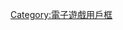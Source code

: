{{Userbox
  |border-c = #000000
  |border-s = 1
  |id-c = #6495ed
  |id-s =
  |id-fc = #000080
  |info-c = #000000
  |info-s = 10
  |info-fc = #ffffff
  |id = [[File:PS2-Fat-Console-Set.png|45x45px|alt=PS2]]
  |info = 這個用戶擁有'''[[PlayStation 2|<span style="color: white;">PlayStation&nbsp;2</span>]]'''。
}}<includeonly>[[Category:拥有PS2的维基人|{{PAGENAME}}]]</includeonly><noinclude>

{{DEFAULTSORT:#PlayStation 2}}
[[Category:拥有PS2的维基人| ]]
[[Category:電子遊戲用戶框]]
</noinclude>